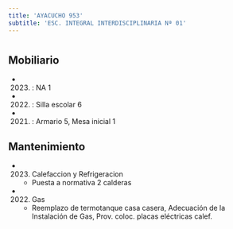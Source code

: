 ```yaml
---
title: 'AYACUCHO 953'
subtitle: 'ESC. INTEGRAL INTERDISCIPLINARIA Nª 01'
---
```


#


## Mobiliario

*  (2023) : NA 1 

*  (2022) : Silla escolar 6 

*  (2021) : Armario 5, Mesa inicial 1 





## Mantenimiento

*  (2023) Calefaccion y Refrigeracion 
    + Puesta a normativa 2 calderas

*  (2022) Gas 
    + Reemplazo de termotanque casa casera, Adecuación de la Instalación de Gas, Prov. coloc. placas eléctricas calef.



